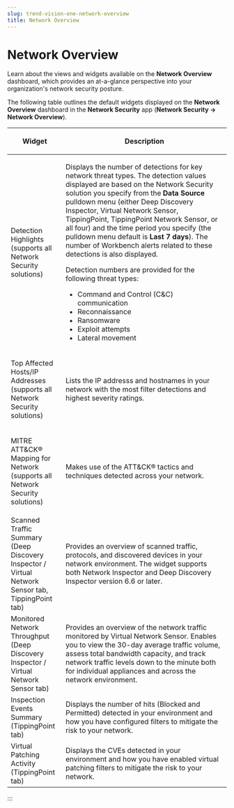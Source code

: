 ```yaml
---
slug: trend-vision-one-network-overview
title: Network Overview
---
```

# Network Overview

Learn about the views and widgets available on the **Network Overview** dashboard, which provides an at-a-glance perspective into your organization's network security posture.

The following table outlines the default widgets displayed on the **Network Overview** dashboard in the **Network Security** app (**Network Security → Network Overview**).

<table>
<colgroup>
<col style="width: 25%" />
<col style="width: 75%" />
</colgroup>
<thead>
<tr>
<th><p>Widget</p></th>
<th><p>Description</p></th>
</tr>
</thead>
<tbody>
<tr>
<td><p>Detection Highlights (supports all Network Security solutions)</p></td>
<td><p>Displays the number of detections for key network threat types. The detection values displayed are based on the Network Security solution you specify from the <strong>Data Source</strong> pulldown menu (either Deep Discovery Inspector, Virtual Network Sensor, TippingPoint, TippingPoint Network Sensor, or all four) and the time period you specify (the pulldown menu default is <strong>Last 7 days</strong>). The number of Workbench alerts related to these detections is also displayed.</p>
<p>Detection numbers are provided for the following threat types:</p>
<ul>
<li>Command and Control (C&amp;C) communication</li>
<li>Reconnaissance</li>
<li>Ransomware</li>
<li>Exploit attempts</li>
<li>Lateral movement</li>
</ul></td>
</tr>
<tr>
<td><p>Top Affected Hosts/IP Addresses (supports all Network Security solutions)</p></td>
<td><p>Lists the IP addresss and hostnames in your network with the most filter detections and highest severity ratings.</p></td>
</tr>
<tr>
<td><p>MITRE ATT&amp;CK® Mapping for Network (supports all Network Security solutions)</p></td>
<td><p>Makes use of the ATT&amp;CK® tactics and techniques detected across your network.</p></td>
</tr>
<tr>
<td>Scanned Traffic Summary (Deep Discovery Inspector / Virtual Network Sensor tab, TippingPoint tab)</td>
<td><p>Provides an overview of scanned traffic, protocols, and discovered devices in your network environment. The widget supports both Network Inspector and Deep Discovery Inspector version 6.6 or later.</p></td>
</tr>
<tr>
<td>Monitored Network Throughput (Deep Discovery Inspector / Virtual Network Sensor tab)</td>
<td>Provides an overview of the network traffic monitored by Virtual Network Sensor. Enables you to view the 30-day average traffic volume, assess total bandwidth capacity, and track network traffic levels down to the minute both for individual appliances and across the network environment.</td>
</tr>
<tr>
<td>Inspection Events Summary (TippingPoint tab)</td>
<td>Displays the number of hits (Blocked and Permitted) detected in your environment and how you have configured filters to mitigate the risk to your network.</td>
</tr>
<tr>
<td>Virtual Patching Activity (TippingPoint tab)</td>
<td>Displays the CVEs detected in your environment and how you have enabled virtual patching filters to mitigate the risk to your network.</td>
</tr>
</tbody>
</table>
:::
